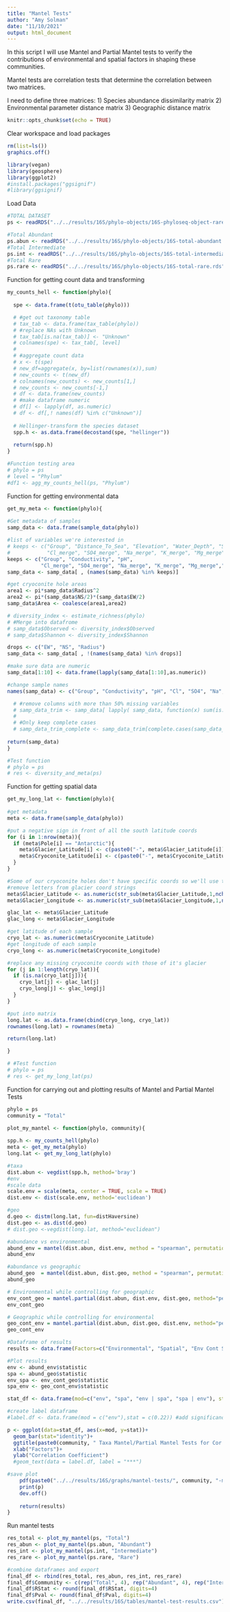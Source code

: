 ```yaml
---
title: "Mantel Tests"
author: "Amy Solman"
date: "11/10/2021"
output: html_document
---
```


In this script I will use Mantel and Partial Mantel tests to verify the contributions of environmental and spatial factors in shaping these communities.

Mantel tests are correlation tests that determine the correlation between two matrices.

I need to define three matrices:
1) Species abundance dissimilarity matrix
2) Environmental parameter distance matrix
3) Geographic distance matrix
```r
knitr::opts_chunk$set(echo = TRUE)
```

Clear workspace and load packages
```r
rm(list=ls())
graphics.off()

library(vegan)
library(geosphere)
library(ggplot2)
#install.packages("ggsignif")
#library(ggsignif)
```

Load Data
```r
#TOTAL DATASET
ps <- readRDS("../../results/16S/phylo-objects/16S-phyloseq-object-rarefied-decontam.rds")

#Total Abundant
ps.abun <- readRDS("../../results/16S/phylo-objects/16S-total-abundant.rds")
#Total Intermediate
ps.int <- readRDS("../../results/16S/phylo-objects/16S-total-intermediate.rds")
#Total Rare
ps.rare <- readRDS("../../results/16S/phylo-objects/16S-total-rare.rds")
```


Function for getting count data and transforming 
```r
my_counts_hell <- function(phylo){
  
  spe <- data.frame(t(otu_table(phylo)))

  # #get out taxonomy table
  # tax_tab <- data.frame(tax_table(phylo))
  # #replace NAs with Unknown
  # tax_tab[is.na(tax_tab)] <- "Unknown"
  # colnames(spe) <- tax_tab[, level]
  # 
  # #aggregate count data
  # x <- t(spe)
  # new_df=aggregate(x, by=list(rownames(x)),sum)
  # new_counts <- t(new_df)
  # colnames(new_counts) <- new_counts[1,]
  # new_counts <- new_counts[-1,]
  # df <- data.frame(new_counts)
  # #make dataframe numeric
  # df[] <- lapply(df, as.numeric)
  # df <- df[,! names(df) %in% c("Unknown")]
  
  # Hellinger-transform the species dataset
  spp.h <- as.data.frame(decostand(spe, "hellinger"))
  
  return(spp.h)
}

#Function testing area
# phylo = ps
# level = "Phylum"
#df1 <- agg_my_counts_hell(ps, "Phylum")
```

Function for getting environmental data
```r
get_my_meta <- function(phylo){
  
#Get metadata of samples
samp_data <- data.frame(sample_data(phylo))

#list of variables we're interested in 
# keeps <- c("Group", "Distance_To_Sea", "Elevation", "Water_Depth", "Sediment_Depth", "Total_Depth","Conductivity", "pH", "DOC_mgL.1",
#            "Cl_merge", "SO4_merge", "Na_merge", "K_merge", "Mg_merge","Ca_merge", "HCO3_merge", "Radius", "EW", "NS")
keeps <- c("Group", "Conductivity", "pH",
           "Cl_merge", "SO4_merge", "Na_merge", "K_merge", "Mg_merge","Ca_merge", "Radius", "EW", "NS")
samp_data <- samp_data[ , (names(samp_data) %in% keeps)]

#get cryoconite hole areas
area1 <- pi*samp_data$Radius^2
area2 <- pi*(samp_data$NS/2)*(samp_data$EW/2)
samp_data$Area <- coalesce(area1,area2)

# diversity_index <- estimate_richness(phylo)
# #Merge into datafrome
# samp_data$Observed <- diversity_index$Observed
# samp_data$Shannon <- diversity_index$Shannon

drops <- c("EW", "NS", "Radius")
samp_data <- samp_data[ , !(names(samp_data) %in% drops)]

#make sure data are numeric
samp_data[1:10] <- data.frame(lapply(samp_data[1:10],as.numeric))

#change sample names 
names(samp_data) <- c("Group", "Conductivity", "pH", "Cl", "SO4", "Na", "K", "Mg","Ca", "Area")

  # #remove columns with more than 50% missing variables
  # samp_data_trim <- samp_data[ lapply( samp_data, function(x) sum(is.na(x)) / length(x) ) < 0.5 ]
  # 
  # #Only keep complete cases
  # samp_data_trim_complete <- samp_data_trim[complete.cases(samp_data_trim),]
  
return(samp_data)
}

#Test function
# phylo = ps
# res <- diversity_and_meta(ps)
```

Function for getting spatial data
```r
get_my_long_lat <- function(phylo){
  
#get metadata
meta <- data.frame(sample_data(phylo))

#put a negative sign in front of all the south latitude coords
for (i in 1:nrow(meta)){
  if (meta$Pole[i] == "Antarctic"){
    meta$Glacier_Latitude[i] <- c(paste0("-", meta$Glacier_Latitude[i]))
    meta$Cryoconite_Latitude[i] <- c(paste0("-", meta$Cryoconite_Latitude[i]))
  }
}

#Some of our cryoconite holes don't have specific coords so we'll use the glacier coordinates
#remove letters from glacier coord strings
meta$Glacier_Latitude <- as.numeric(str_sub(meta$Glacier_Latitude,1,nchar(meta$Glacier_Latitude)-1))
meta$Glacier_Longitude <- as.numeric(str_sub(meta$Glacier_Longitude,1,nchar(meta$Glacier_Longitude)-1))

glac_lat <- meta$Glacier_Latitude
glac_long <- meta$Glacier_Longitude

#get latitude of each sample
cryo_lat <- as.numeric(meta$Cryoconite_Latitude)
#get longitude of each sample
cryo_long <- as.numeric(meta$Cryoconite_Longitude)

#replace any missing cryoconite coords with those of it's glacier
for (j in 1:length(cryo_lat)){
  if (is.na(cryo_lat[j])){
    cryo_lat[j] <- glac_lat[j]
    cryo_long[j] <- glac_long[j]
  }
}

#put into matrix
long.lat <- as.data.frame(cbind(cryo_long, cryo_lat))
rownames(long.lat) = rownames(meta)

return(long.lat)

}

# #Test function
# phylo = ps
# res <- get_my_long_lat(ps)
```

Function for carrying out and plotting results of Mantel and Partial Mantel Tests
```r
phylo = ps
community = "Total"

plot_my_mantel <- function(phylo, community){
  
spp.h <- my_counts_hell(phylo)
meta <- get_my_meta(phylo)
long.lat <- get_my_long_lat(phylo)

#taxa
dist.abun <- vegdist(spp.h, method='bray')
#env
#scale data 
scale.env = scale(meta, center = TRUE, scale = TRUE)
dist.env <- dist(scale.env, method='euclidean')

#geo
d.geo <- distm(long.lat, fun=distHaversine)
dist.geo <- as.dist(d.geo)
# dist.geo <-vegdist(long.lat, method="euclidean")

#abundance vs environmental 
abund_env = mantel(dist.abun, dist.env, method = "spearman", permutations = 9999, na.rm = TRUE)
abund_env

#abundance vs geographic 
abund_geo  = mantel(dist.abun, dist.geo, method = "spearman", permutations = 9999, na.rm = TRUE)
abund_geo

# Environmental while controlling for geographic
env_cont_geo = mantel.partial(dist.abun, dist.env, dist.geo, method="pearson", permutations=9999)
env_cont_geo

# Geographic while controlling for environmental
geo_cont_env = mantel.partial(dist.abun, dist.geo, dist.env, method="pearson", permutations=9999)
geo_cont_env

#Dataframe of results
results <- data.frame(Factors=c("Environmental", "Spatial", "Env Cont Spatial", "Spatial Cont Env"), RStat=c(abund_env$statistic, abund_geo$statistic, env_cont_geo$statistic, geo_cont_env$statistic), Pval=c(abund_env$signif, abund_geo$signif, env_cont_geo$signif, geo_cont_env$signif))

#Plot results 
env <- abund_env$statistic
spa <- abund_geo$statistic
env_spa <- env_cont_geo$statistic
spa_env <- geo_cont_env$statistic

stat_df <- data.frame(mod=c("env", "spa", "env | spa", "spa | env"), stat=c(env, spa, env_spa, spa_env))

#create label dataframe
#label.df <- data.frame(mod = c("env"),stat = c(0.22)) #add significance labels if necessary

p <- ggplot(data=stat_df, aes(x=mod, y=stat))+
  geom_bar(stat="identity")+
  ggtitle(paste0(community, " Taxa Mantel/Partial Mantel Tests for Cor with Enviro/Spatial Factors"))+
  xlab("Factors")+
  ylab("Correlation Coefficient")
  #geom_text(data = label.df, label = "***")

#save plot
    pdf(paste0("../../results/16S/graphs/mantel-tests/", community, "-mantel-partial-mantel-test.pdf"))
    print(p)
    dev.off()
  
    return(results)
}


```

Run mantel tests
```r
res_total <- plot_my_mantel(ps, "Total")
res_abun <- plot_my_mantel(ps.abun, "Abundant")
res_int <- plot_my_mantel(ps.int, "Intermediate")
res_rare <- plot_my_mantel(ps.rare, "Rare")

#combine dataframes and export 
final_df <- rbind(res_total, res_abun, res_int, res_rare)
final_df$Community <- c(rep("Total", 4), rep("Abundant", 4), rep("Intermediate", 4), rep("Rare", 4))
final_df$RStat <- round(final_df$RStat, digits=4)
final_df$Pval <- round(final_df$Pval, digits=4)
write.csv(final_df, "../../results/16S/tables/mantel-test-results.csv")
```
